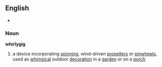 ==English==
*{{audio|en-us-whirlygig.ogg|Audio (US)}}

===Noun===
'''whirlygig'''
#a device incorporating [[spin]]ning, wind-driven [[propeller]]s or [[pinwheel]]s, used as [[whimsical]] outdoor [[decoration]] in a [[garden]] or on a [[porch]]